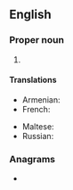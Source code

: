 {{also|ebu|.ebu}}
==English==

===Proper noun===
{{en-proper noun}}

# {{initialism of|{{w|European Broadcasting Union}}|lang=en}}

====Translations====
{{trans-top|European Broadcasting Union}}
* Armenian: {{t|hy|ԵՀՄ}}
* French: {{t|fr|UER}}
{{trans-mid}}
* Maltese: {{t|mt|UEX}}
* Russian: {{t|ru|ЕВС}}
{{trans-bottom}}

===Anagrams===
* {{anagrams|en|a=beu|Bue|ube}}